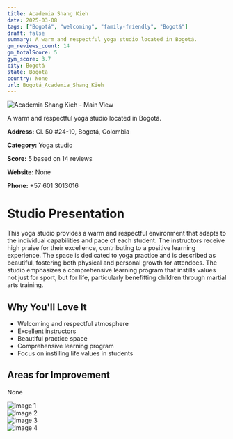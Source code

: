 ```yaml
---
title: Academia Shang Kieh
date: 2025-03-08
tags: ["Bogotá", "welcoming", "family-friendly", "Bogotá"]  
draft: false
summary: A warm and respectful yoga studio located in Bogotá.
gm_reviews_count: 14
gm_totalScore: 5
gym_score: 3.7
city: Bogotá
state: Bogota
country: None
url: Bogotá_Academia_Shang_Kieh
---
```


<div className="aspect-[16/9] relative my-8">
  <img 
    src="https://lh5.googleusercontent.com/p/AF1QipNhhQdZAvf5b3RF1TnJh5f_bGQ8Hs0w35z2h1gf=w1920-h1080-k-no"
    alt="Academia Shang Kieh - Main View"
    className="object-cover absolute inset-0 w-full h-full rounded-lg"
  />
</div>

A warm and respectful yoga studio located in Bogotá.

**Address:** Cl. 50 #24-10, Bogotá, Colombia

**Category:** Yoga studio

**Score:** 5 based on 14 reviews

**Website:** None

**Phone:** +57 601 3013016

# Studio Presentation

This yoga studio provides a warm and respectful environment that adapts to the individual capabilities and pace of each student. The instructors receive high praise for their excellence, contributing to a positive learning experience. The space is dedicated to yoga practice and is described as beautiful, fostering both physical and personal growth for attendees. The studio emphasizes a comprehensive learning program that instills values not just for sport, but for life, particularly benefitting children through martial arts training.

## Why You'll Love It

- Welcoming and respectful atmosphere
- Excellent instructors
- Beautiful practice space
- Comprehensive learning program
- Focus on instilling life values in students

## Areas for Improvement

None

<div className="grid grid-cols-1 xl:grid-cols-2 gap-4 my-8">
<div className="aspect-[4/3] relative"><img src="https://lh5.googleusercontent.com/p/AF1QipNXIzM8SWAfpzoLtQ7tespcH_fGdG5vZM9kjs0X=w1920-h1080-k-no" alt="Image 1" className="object-cover absolute inset-0 w-full h-full rounded-lg" /></div>
<div className="aspect-[4/3] relative"><img src="https://lh5.googleusercontent.com/p/AF1QipOhvtwlsW7Tigwbe7dx2x66ZebwhAevAINCTksO=w1920-h1080-k-no" alt="Image 2" className="object-cover absolute inset-0 w-full h-full rounded-lg" /></div>
<div className="aspect-[4/3] relative"><img src="https://lh5.googleusercontent.com/p/AF1QipNBesRWw6q54LtrOtlWuyH6wDwDjNqtSOVM7oG6=w1920-h1080-k-no" alt="Image 3" className="object-cover absolute inset-0 w-full h-full rounded-lg" /></div>
<div className="aspect-[4/3] relative"><img src="https://lh5.googleusercontent.com/p/AF1QipPdGuna45ZDQ7hdKmN6WmDykt26_YWKBopT_MBT=w1920-h1080-k-no" alt="Image 4" className="object-cover absolute inset-0 w-full h-full rounded-lg" /></div>
</div>